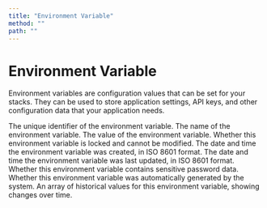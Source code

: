 ```yaml
---
title: "Environment Variable"
method: ""
path: ""
---
```


# Environment Variable

Environment variables are configuration values that can be set for your stacks. They can be used to store application settings, API keys, and other configuration data that your application needs.

<Model>
    <ModelProperty name="id" type="integer">
        The unique identifier of the environment variable.
    </ModelProperty>
    <ModelProperty name="key" type="string">
        The name of the environment variable.
    </ModelProperty>
    <ModelProperty name="value" type="string">
        The value of the environment variable.
    </ModelProperty>
    <ModelProperty name="readonly" type="boolean">
        Whether this environment variable is locked and cannot be modified.
    </ModelProperty>
    <ModelProperty name="created_at" type="datetime">
        The date and time the environment variable was created, in ISO 8601 format.
    </ModelProperty>
    <ModelProperty name="updated_at" type="datetime">
        The date and time the environment variable was last updated, in ISO 8601 format.
    </ModelProperty>
    <ModelProperty name="is_password" type="boolean">
        Whether this environment variable contains sensitive password data.
    </ModelProperty>
    <ModelProperty name="is_generated" type="boolean">
        Whether this environment variable was automatically generated by the system.
    </ModelProperty>
    <ModelProperty name="history" type="array">
        An array of historical values for this environment variable, showing changes over time.
    </ModelProperty>
</Model>